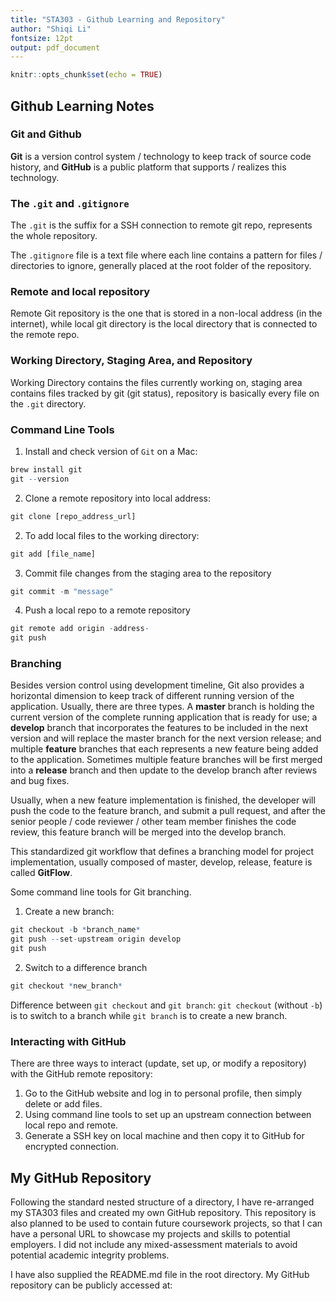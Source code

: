 ```yaml
---
title: "STA303 - Github Learning and Repository"
author: "Shiqi Li"
fontsize: 12pt
output: pdf_document
---
```


```r
knitr::opts_chunk$set(echo = TRUE)
```

## Github Learning Notes

### Git and Github

**Git** is a version control system / technology to keep track of source code history, and **GitHub** is a public platform that supports / realizes this technology.

### The `.git` and `.gitignore`

The `.git` is the suffix for a SSH connection to remote git repo, represents the whole repository.

The `.gitignore` file is a text file where each line contains a pattern for files / directories to ignore, generally placed at the root folder of the repository.

### Remote and local repository

Remote Git repository is the one that is stored in a non-local address (in the internet), while local git directory is the local directory that is connected to the remote repo.

### Working Directory, Staging Area, and Repository

Working Directory contains the files currently working on, staging area contains files tracked by git (git status), repository is basically every file on the `.git` directory.

### Command Line Tools

1. Install and check version of `Git` on a Mac:

```r
brew install git
git --version
```

2. Clone a remote repository into local address:

```r
git clone [repo_address_url]
```

2. To add local files to the working directory:

```r
git add [file_name]
```

3. Commit file changes from the staging area to the repository

```r
git commit -m "message"
```

4. Push a local repo to a remote repository

```r
git remote add origin -address-
git push
```

### Branching

Besides version control using development timeline, Git also provides a horizontal dimension to keep track of different running version of the application. Usually, there are three types. A **master** branch is holding the current version of the complete running application that is ready for use; a **develop** branch that incorporates the features to be included in the next version and will replace the master branch for the next version release; and multiple **feature** branches that each represents a new feature being added to the application. Sometimes multiple feature branches will be first merged into a **release** branch and then update to the develop branch after reviews and bug fixes.

Usually, when a new feature implementation is finished, the developer will push the code to the feature branch, and submit a pull request, and after the senior people / code reviewer / other team member finishes the code review, this feature branch will be merged into the develop branch.

This standardized git workflow that defines a branching model for project implementation, usually composed of master, develop, release, feature is called **GitFlow**.

Some command line tools for Git branching.

1. Create a new branch:

```r
git checkout -b *branch_name*
git push --set-upstream origin develop
git push
```

2. Switch to a difference branch

```r
git checkout *new_branch*
```

Difference between `git checkout` and `git branch`: `git checkout` (without `-b`) is to switch to a branch while `git branch` is to create a new branch.

### Interacting with GitHub

There are three ways to interact (update, set up, or modify a repository) with the GitHub remote repository:

1. Go to the GitHub website and log in to personal profile, then simply delete or add files.
2. Using command line tools to set up an upstream connection between local repo and remote.
3. Generate a SSH key on local machine and then copy it to GitHub for encrypted connection.

## My GitHub Repository

Following the standard nested structure of a directory, I have re-arranged my STA303 files and created my own GitHub repository. This repository is also planned to be used to contain future coursework projects, so that I can have a personal URL to showcase my projects and skills to potential employers. I did not include any mixed-assessment materials to avoid potential academic integrity problems.

I have also supplied the README.md file in the root directory. My GitHub repository can be publicly accessed at: 